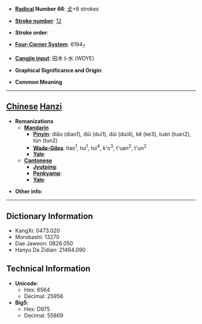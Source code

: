 * '''[[Wiktionary:Chinese radical index| Radical]] Number 66''': [[Wiktionary:Chinese radical index 攴|攴]]+8 strokes

* '''[[Wiktionary:Chinese total strokes index|Stroke number]]''': [[Wiktionary:Chinese total strokes index 12|12]]

* '''Stroke order''': 

* '''[[Wiktionary:Chinese four corner index|Four-Corner System]]''': 6194<sub>7</sub>

* '''[[Wiktionary:Chinese Cangjie index|Cangjie input]]''': 田木卜水 (WDYE)

* '''Graphical Significance and Origin''': 

* '''Common Meaning'''

----

== [[Chinese]] [[Hanzi]] ==

* '''Romanizations'''
** '''[[Mandarin]]'''
*** '''[[Pinyin]]''': diāo (diao1), dūi (dui1), dùi (dui4), kě (ke3), tuán (tuan2), tún (tun2)
*** '''[[Wade-Giles]]''': tiao<sup>1</sup>, tui<sup>1</sup>, tui<sup>4</sup>, k'o<sup>3</sup>, t'uan<sup>2</sup>, t'un<sup>2</sup>
*** '''[[Yale]]''': 
** '''[[Cantonese]]'''
*** '''[[Jyutping]]''':
*** '''[[Penkyamp]]''': 
*** '''[[Yale]]''': 

* '''Other info''': 

----

== Dictionary Information ==

* KangXi: 0473.020
* Morobashi: 13270
* Dae Jaweon: 0826.050
* Hanyu Da Zidian: 21464.090

== Technical Information ==

* '''Unicode''':
** Hex: 6564
** Decimal: 25956
* '''Big5''':
** Hex: D975
** Decimal: 55669